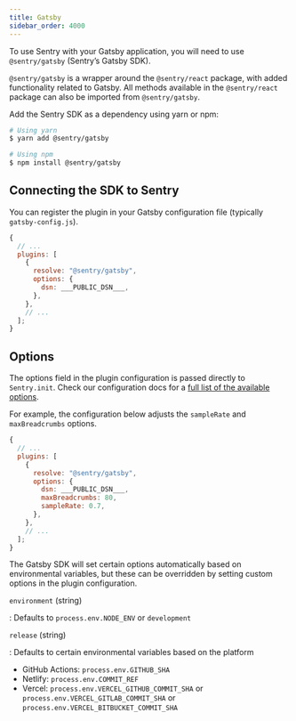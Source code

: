 ```yaml
---
title: Gatsby
sidebar_order: 4000
---
```


To use Sentry with your Gatsby application, you will need to use `@sentry/gatsby` (Sentry’s Gatsby SDK).

<Alert level="info" title="Note"><markdown>

`@sentry/gatsby` is a wrapper around the `@sentry/react` package, with added functionality related to Gatsby. All methods available in the `@sentry/react` package can also be imported from `@sentry/gatsby`.

</markdown></Alert>

Add the Sentry SDK as a dependency using yarn or npm:

```bash
# Using yarn
$ yarn add @sentry/gatsby

# Using npm
$ npm install @sentry/gatsby
```

## Connecting the SDK to Sentry

You can register the plugin in your Gatsby configuration file (typically `gatsby-config.js`).

```js
{
  // ...
  plugins: [
    {
      resolve: "@sentry/gatsby",
      options: {
        dsn: ___PUBLIC_DSN___,
      },
    },
    // ...
  ];
}
```

## Options

The options field in the plugin configuration is passed directly to `Sentry.init`. Check our configuration docs for a [full list of the available options](/error-reporting/configuration/?platform=javascript).

For example, the configuration below adjusts the `sampleRate` and `maxBreadcrumbs` options.

```js
{
  // ...
  plugins: [
    {
      resolve: "@sentry/gatsby",
      options: {
        dsn: ___PUBLIC_DSN___,
        maxBreadcrumbs: 80,
        sampleRate: 0.7,
      },
    },
    // ...
  ];
}
```

The Gatsby SDK will set certain options automatically based on environmental variables, but these can be overridden by setting custom options in the plugin configuration.

`environment` (string)

: Defaults to `process.env.NODE_ENV` or `development`

`release` (string)

: Defaults to certain environmental variables based on the platform

- GitHub Actions: `process.env.GITHUB_SHA`
- Netlify: `process.env.COMMIT_REF`
- Vercel: `process.env.VERCEL_GITHUB_COMMIT_SHA` or `process.env.VERCEL_GITLAB_COMMIT_SHA` or `process.env.VERCEL_BITBUCKET_COMMIT_SHA`
